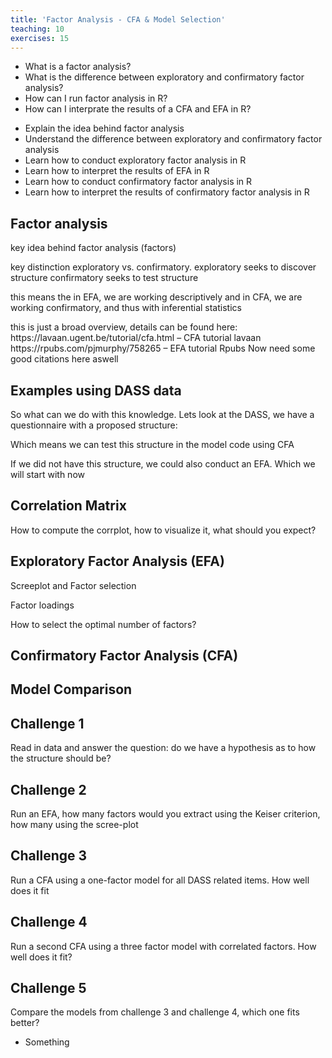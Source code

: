 ```yaml
---
title: 'Factor Analysis - CFA & Model Selection'
teaching: 10
exercises: 15
---
```


:::::::::::::::::::::::::::::::::::::: questions 

- What is a factor analysis?
- What is the difference between exploratory and confirmatory factor analysis?
- How can I run factor analysis in R?
- How can I interprate the results of a CFA and EFA in R?

::::::::::::::::::::::::::::::::::::::::::::::::

::::::::::::::::::::::::::::::::::::: objectives

- Explain the idea behind factor analysis
- Understand the difference between exploratory and confirmatory factor analysis
- Learn how to conduct exploratory factor analysis in R
- Learn how to interpret the results of EFA in R
- Learn how to conduct confirmatory factor analysis in R
- Learn how to interpret the results of confirmatory factor analysis in R
::::::::::::::::::::::::::::::::::::::::::::::::

## Factor analysis

key idea behind factor analysis (factors)

key distinction exploratory vs. confirmatory. 
exploratory seeks to discover structure
confirmatory seeks to test structure

this means the in EFA, we are working descriptively
and in CFA, we are working confirmatory, and thus with inferential statistics

this is just a broad overview, details can be found here:
https://lavaan.ugent.be/tutorial/cfa.html -- CFA tutorial lavaan
https://rpubs.com/pjmurphy/758265 -- EFA tutorial Rpubs
Now need some good citations here aswell

## Examples using DASS data
So what can we do with this knowledge.
Lets look at the DASS, we have a questionnaire with a proposed structure:

Which means we can test this structure in the model code using CFA

If we did not have this structure, we could also conduct an EFA. Which we will start with now

## Correlation Matrix
How to compute the corrplot, how to visualize it, what should you expect?

## Exploratory Factor Analysis (EFA)

Screeplot and Factor selection

Factor loadings

How to select the optimal number of factors?

## Confirmatory Factor Analysis (CFA)

## Model Comparison

::: challenge 

## Challenge 1

Read in data and answer the question: do we have a hypothesis as to how the structure should be?

:::

::: challenge 

## Challenge 2

Run an EFA, how many factors would you extract using the Keiser criterion, how many using the scree-plot

:::

::: challenge 

## Challenge 3

Run a CFA using a one-factor model for all DASS related items. How well does it fit

:::

::: challenge 

## Challenge 4

Run a second CFA using a three factor model with correlated factors. How well does it fit?
:::

::: challenge 

## Challenge 5

Compare the models from challenge 3 and challenge 4, which one fits better?

:::

::::::::::::::::::::::::::::::::::::: keypoints 

- Something

::::::::::::::::::::::::::::::::::::::::::::::::

